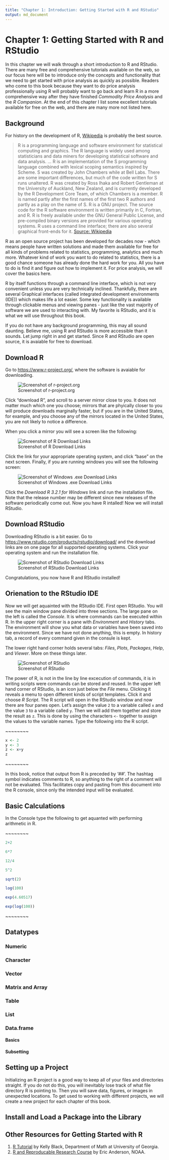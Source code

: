 ```yaml
---
title: "Chapter 1: Introduction: Getting Started with R and RStudio"
output: md_document
---
```


# Chapter 1: Getting Started with R and RStudio

In this chapter we will walk through a short introduction to R and RStudio. There are many free and comprehensive tutorials available on the web, so our focus here will be to introduce only the concepts and functionality that we need to get started with price analysis as quickly as possible. Readers who come to this book because they want to do price analysis professionally using R will probably want to go back and learn R in a more comprehensive way after they have finished *Commodity Price Analysis* and the *R Companion*. At the end of this chapter I list some excellent tutorials available for free on the web, and there are many more not listed here. 

## Background

For history on the development of R, [Wikipedia](https://en.wikipedia.org/wiki/R_(programming_language)) is probably the best source. 

> R is a programming language and software environment for statistical computing and graphics. The R language is widely used among 
statisticians and data miners for developing statistical software and data analysis. ... R is an implementation of the S programming language combined with lexical scoping semantics inspired by Scheme. S was created by John Chambers while at Bell Labs. There are some
important differences, but much of the code written for S runs unaltered. R was created by Ross Ihaka and Robert Gentleman at the
University of Auckland, New Zealand, and is currently developed by the R Development Core Team, of which Chambers is a member. R is
named partly after the first names of the first two R authors and partly as a play on the name of S. R is a GNU project. The source
code for the R software environment is written primarily in C, Fortran, and R. R is freely available under the GNU General Public
License, and pre-compiled binary versions are provided for various operating systems. R uses a command line interface; there are also
several graphical front-ends for it. [Source: Wikipedia](https://en.wikipedia.org/wiki/R_(programming_language))

R as an open source project has been developed for decades now - which means people have written solutions and made them available for free for all kinds of problems related to statistics, programming, analytics and much more. Whatever kind of work you want to do related to statistics, there is a good chance someone has already done the hard work for you. All you have to do is find it and figure out how to implement it. For price analysis, we will cover the basics here.

R by itself functions through a command line interface, which is not very convenient unless you are very technically inclined. Thankfully, there are several Graphical interfaces (called integrated development environments (IDE)) which makes life a lot easier. Some key functionality is available through clickable menus and viewing panes - just like the vast majority of software we are used to interacting with. My favorite is RStudio, and it is what we will use throughout this book. 

If you do not have any background programming, this may all sound daunting. Believe me, using R and RStudio is more accessible than it sounds. Let jump right in and get started. Since R and RStudio are open source, it is avaiable for free to download.   

## Download R

Go to [https://www.r-project.org/](https://www.r-project.org/), where the software is avaiable for downloading. 

![Screenshot of r-project.org](images\Rpojectsite.jpg)

Click "download R", and scroll to a server mirror close to you. It does not matter much which one you choose; mirrors that are phyically closer to you will produce downloads marginally faster, but if you are in the United States, for example, and you choose any of the mirrors located in the United States, you are not likely to notice a difference. 

When you click a mirror you will see a screen like the following: 

![Screenshot of R Download Links](images\rdownload.jpg)

Click the link for your appropriate operating system, and click "base" on the next screen. Finally, if you are running windows you will see the following screen:

![Screenshot of Windows .exe Download Links](images\windowsexe.jpg)

Click the *Download R 3.2.1 for Windows* link and run the installation file. Note that the release number may be different since new releases of the software periodically come out. Now you have R intalled! Now we will install RStudio.


## Download RStudio

Downloading RStudio is a bit easier. Go to [https://www.rstudio.com/products/rstudio/download/](https://www.rstudio.com/products/rstudio/download/ ) and the download links are on one page for all supported operating systems. Click your operating system and run the installation file. 

![Screenshot of RStudio Download Links](images\downloadrstudio.jpg)

Congratulations, you now have R and RStudio installed!

## Orienation to the RStudio IDE

Now we will get aquainted with the RStudio IDE. First open RStudio. You will see the main window pane divided into three sections. The large pane on the left is called the *Console*. It is where commands can be executed within R. In the upper right corner is a pane with *Environment* and *History* tabs. The environment will show you what data or variables have been saved into the environment. Since we have not done anything, this is empty. In history tab, a record of every command given in the consule is kept.  

The lower right hand corner holds several tabs: *Files*, *Plots*, *Packages*, *Help*, and *Viewer*. More on these things later. 

![Screenshot of RStudio](images\rstudio.png)

The power of R, is not in the line by line excecution of commands, it is in writing scripts were commands can be stored and reused. In the upper left hand corner of RStudio, is an icon just below the *File* menu. Clicking it reveals a menu to open different kinds of script templates. Click it and choose *R Script*. The R script will open in the RStudio window and now there are four panes open. Let's assign the value `2` to a variable called `x` and the value `3` to a variable called `y`. Then we will add them together and store the result as `z`. This is done by using the characters `<-` together to assign the values to the variable names. Type the following into the R script.

\~\~\~\~\~\~\~\~
```r

x <- 2
y <- 3
z <- x+y
z

```
\~\~\~\~\~\~\~\~


In this book, notice that output from R is preceded by '##'. The hashtag symbol indicates comments to R, so anything to the right of a comment will not be evaluated. This facilitates copy and pasting from this document into the R console, since only the intended input will be evaluated. 


## Basic Calculations

In the Console type the following to get aquanted with performing arithmetic in R. 

\~\~\~\~\~\~\~\~
```r

2+2

6*7

12/4

5^2

sqrt(2)

log(100)

exp(4.60517)

exp(log(100))

```
\~\~\~\~\~\~\~\~


## Datatypes

### Numeric

### Character 

### Vector

### Matrix and Array

### Table

### List

### Data.frame

#### Basics

#### Subsetting

## Setting up a Project

Initializing an R project is a good way to keep all of your files and directories straight. If you do not do this, you will inevitably lose track of what file directory R is pointing to. Then you will save data, figures, or images in unexpected locations. To get used to working with different projects, we will create a new project for each chapter of this book. 

## Install and Load a Package into the Library

## Other Resources for Getting Started with R

1. [R Tutorial](http://www.cyclismo.org/tutorial/R/input.html#reading-a-csv-file) by Kelly Black, Department of Math at University of Georgia.
2. [R and Reproducable Research Course](http://eriqande.github.io/rep-res-web/syllabus.html) by Eric Anderson, NOAA. 

